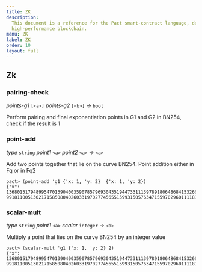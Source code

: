 ```yaml
---
title: ZK
description:
  This document is a reference for the Pact smart-contract language, designed for correct, transactional execution on a
  high-performance blockchain.
menu: ZK
label: ZK
order: 10
layout: full
---
```


## Zk

### pairing-check

_points-g1_&nbsp;`[<a>]` _points-g2_&nbsp;`[<b>]` _&rarr;_&nbsp;`bool`

Perform pairing and final exponentiation points in G1 and G2 in BN254, check if the result is 1

### point-add

_type_&nbsp;`string` _point1_&nbsp;`<a>` _point2_&nbsp;`<a>` _&rarr;_&nbsp;`<a>`

Add two points together that lie on the curve BN254. Point addition either in Fq or in Fq2

```pact
pact> (point-add 'g1 {'x: 1, 'y: 2}  {'x: 1, 'y: 2})
{"x": 1368015179489954701390400359078579693043519447331113978918064868415326638035,"y": 9918110051302171585080402603319702774565515993150576347155970296011118125764}
```

### scalar-mult

_type_&nbsp;`string` _point1_&nbsp;`<a>` _scalar_&nbsp;`integer` _&rarr;_&nbsp;`<a>`

Multiply a point that lies on the curve BN254 by an integer value

```pact
pact> (scalar-mult 'g1 {'x: 1, 'y: 2} 2)
{"x": 1368015179489954701390400359078579693043519447331113978918064868415326638035,"y": 9918110051302171585080402603319702774565515993150576347155970296011118125764}
```
